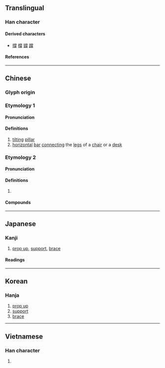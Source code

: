 {{character info}}
==Translingual==

===Han character===
{{Han char|rn=92|rad=牙|as=08|sn=12|four=90240|canj=FBRMH|ids=⿱𫩠牙}}

====Derived characters====
* [[撐]] [[橕]] [[𦉘]] [[𨅝]]

====References====
{{Han ref|kx=0695.100|dkj=19919|dj=1108.120|hdz=21420.090|uh=725A}}

----

==Chinese==
{{zh-forms}}

===Glyph origin===
{{Han etym}}
{{Han compound|尚|牙|c1=p|c2=s|ls=psc}}

===Etymology 1===

====Pronunciation====
{{zh-pron
|m=chèng,chēng,1nb=standard in Mainland,2nb=standard in Taiwan,er=y
|m_note=chèngr - “horizontal bar connecting the legs of a chair or a desk”
|c=caang3
|mc=y
|oc=y
|cat=n
}}

====Definitions====
{{zh-hanzi}}

# [[tilting]] [[pillar]]
# [[horizontal]] [[bar]] [[connect]]ing the [[leg]]s of a [[chair]] or a [[desk]]

===Etymology 2===

====Pronunciation====
{{zh-pron
|m=chēng
|c=caang1
|cat=v
}}

====Definitions====
{{zh-hanzi}}

# {{lb|zh|literary}} {{zh-alt-form|撐|to [[support]]; to [[sustain]]}}

====Compounds====
{{zh-der|牚距|牚拒}}

----

==Japanese==

===Kanji===
{{ja-kanji|grade=|rs=牙08}}

# [[prop up]], [[support]], [[brace]]

====Readings====
{{ja-readings
|on=とう, ちょう
|kun=はしら
}}

----

==Korean==

===Hanja===
{{ko-hanja|탱}}

# [[prop up]]
# [[support]]
# [[brace]]

----

==Vietnamese==

===Han character===
{{vi-readings|rs=牙08|reading=sanh}}

# {{rfdef|vi|sort=牙08}}

{{cln|vi|Han tu}}